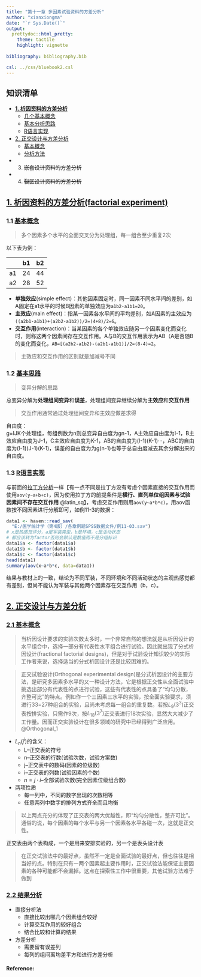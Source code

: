```yaml
---
title: "第十一章 多因素试验资料的方差分析"
author: "xianxiongma"
date: "`r Sys.Date()`"
output:
  prettydoc::html_pretty:
    theme: tactile
    highlight: vignette
    
bibliography: bibliography.bib

csl: ../css/bluebook2.csl
---
```


## 知识清单  {#t}
* **[1. 析因资料的方差分析](#a0)**
    * [几个基本概念](#a1)
    * [基本分析思路](#a2)
    * [R语言实现](#a3)
* [2. 正交设计与方差分析](#b0)
    * [基本概念](#b1)
    * [分析方法](#b2)
* 3. ~~嵌套设计资料的方差分析~~
* 4. ~~裂区设计资料的方差分析~~

## [1. 析因资料的方差分析(factorial experiment)](#t) {#a0}
### 1.1 [基本概念](#t) {#a1}
> 多个因素多个水平的全面交叉分为处理组，每一组合至少重复2次

以下表为例：  

&nbsp;| b1 | b2
--|----|----
a1| 24| 44
a2| 28 | 52

- **单独效应**(simple effect)：其他因素固定时，同一因素不同水平间的差别，如A固定在a1水平的时候B因素的单独效应为`a1b2-a1b1=20`。  
- **主效应**(main effect)：指某一因素各水平间的平均差别，如A因素的主效应为`((a2b1-a1b1)+(a2b2-a1b2))/2=(4+8)/2=6`。  
- **交互作用**(interaction)：当某因素的各个单独效应随另一个因素变化而变化时，则称这两个因素间存在交互作用。A与B的交互作用表示为AB（A是否随B的变化而变化，`AB=[(a2b2-a1b2)-(a2b1-a1b1)]/2=(8-4)=2`。

>主效应和交互作用的区别就是加减号不同

### 1.2 [基本思路](#t) {#a2}
> 变异分解的思路

总变异分解为**处理组间变异**和**误差**，处理组间变异继续分解为**主效应**和**交互作用**

> 交互作用通常通过处理组间变异和主效应做差求得

自由度：    
g=IJK个处理组，每组例数为n则总变异自由度为gn-1，A主效应自由度为I-1，B主效应自由度为J-1，C主效应自由度为K-1，AB的自由度为(I-1)(K-1)···，ABC的自由度为(I-1)(J-1)(K-1)，误差的自由度为为g(n-1)也等于总自由度减去其余分解出来的自由度。

### 1.3 [R语言实现](#t) {#a3}
与前面的[拉丁方分析](https://x2yline.github.io/statistics_note/chapter4/chapter4.html)一样【有一点不同是拉丁方没有考虑个因素直接的交互作用而使用`aov(y~a+b+c)`，因为使用拉丁方的前提条件是**横行、直列单位组因素与试验因素间不存在交互作用** @latin_sq】，考虑交互作用则用`aov(y~a*b*c)`，用aov函数按不同因素进行分解即可，如例11-3的数据：
```r
data1 <- haven::read_sav(
  "E:/医学统计学（第4版）/各章例题SPSS数据文件/例11-03.sav")
# x是热感觉评分，a是军装类型，b是环境，c是活动状态
# 都应该转为factor否则会默认是数值而不是分组标识
data1$a <- factor(data1$a)
data1$b <- factor(data1$b)
data1$c <- factor(data1$c)
head(data1)
summary(aov(x~a*b*c, data=data1))
```
结果与教材上的一致，结论为不同军装，不同环境和不同活动状态的主观热感觉都有差别，但尚不能认为军装与其他两个因素存在交互作用（b，c）。

## [2. 正交设计与方差分析](#t) {#b0}

### [2.1 基本概念](#t) {#b1}

> 当析因设计要求的实验次数太多时，一个非常自然的想法就是从析因设计的水平组合中，选择一部分有代表性水平组合进行试验。因此就出现了分式析因设计(fractional factorial designs)，但是对于试验设计知识较少的实际工作者来说，选择适当的分式析因设计还是比较困难的。

> 正交试验设计(Orthogonal experimental design)是分式析因设计的主要方法，是研究多因素多水平的又一种设计方法，它是根据正交性从全面试验中挑选出部分有代表性的点进行试验，这些有代表性的点具备了“均匀分散，齐整可比”的特点。例如作一个三因素三水平的实验，按全面实验要求，须进行33=27种组合的实验，且尚未考虑每一组合的重复数。若按$L_{9}(3^{3})$正交表按排实验，只需作9次，按$L_{18}(3^{7})$正交表进行18次实验，显然大大减少了工作量。因而正交实验设计在很多领域的研究中已经得到广泛应用。 @Orthogonal_1


* $L_{n}(j^{i})$的含义：  
    * L--正交表的符号
    * n--正交表的行数(试验次数，试验方案数)
    * j--正交表中的数码(因素的位级数) 
    * i--正交表的列数(试验因素的个数)
    * $n=j \cdot i$--全部试验次数(完全因素位级组合数)

* 两项性质
    * 每一列中，不同的数字出现的次数相等
    * 任意两列中数字的排列方式齐全而且均衡
    
> 以上两点充分的体现了正交表的两大优越性，即“均匀分散性，整齐可比”。通俗的说，每个因素的每个水平与另一个因素各水平各碰一次，这就是正交性。

正交表由两个表构成，一个是用来安排实验的，另一个是表头设计表

> 在正交试验法中的最好点，虽然不一定是全面试验的最好点，但也往往是相当好的点。特别在只有一两个因素起主要作用时，正交试验法能保证主要因素的各种可能都不会漏掉。这点在探索性工作中很重要，其他试验方法难于做到

### [2.2 结果分析](#t) {#b2}

* 直接分析法  
    * 直接比较出哪几个因素组合较好  
    * 计算交互作用的较好组合  
    * 结合比较和计算的结果  
    
* 方差分析  
    * 需要留有误差列  
    * 每列的组间离均差平方和进行方差分析  

#### Reference:
